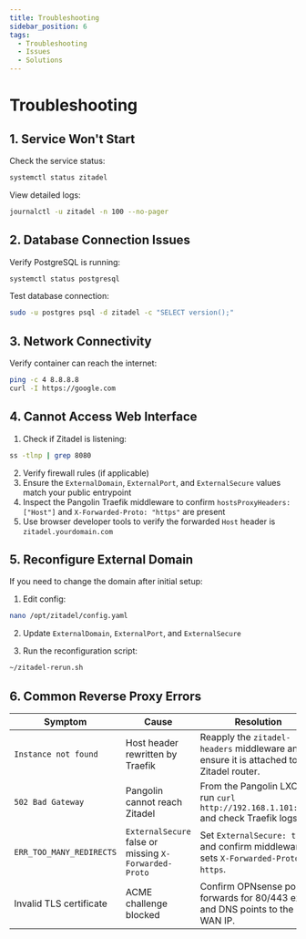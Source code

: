 ```yaml
---
title: Troubleshooting
sidebar_position: 6
tags:
  - Troubleshooting
  - Issues
  - Solutions
---
```


# Troubleshooting

## 1. Service Won't Start

Check the service status:
```bash
systemctl status zitadel
```

View detailed logs:
```bash
journalctl -u zitadel -n 100 --no-pager
```

## 2. Database Connection Issues

Verify PostgreSQL is running:
```bash
systemctl status postgresql
```

Test database connection:
```bash
sudo -u postgres psql -d zitadel -c "SELECT version();"
```

## 3. Network Connectivity

Verify container can reach the internet:
```bash
ping -c 4 8.8.8.8
curl -I https://google.com
```

## 4. Cannot Access Web Interface

1. Check if Zitadel is listening:
```bash
ss -tlnp | grep 8080
```

2. Verify firewall rules (if applicable)
3. Ensure the `ExternalDomain`, `ExternalPort`, and `ExternalSecure` values match your public entrypoint
4. Inspect the Pangolin Traefik middleware to confirm `hostsProxyHeaders: ["Host"]` and `X-Forwarded-Proto: "https"` are present
5. Use browser developer tools to verify the forwarded `Host` header is `zitadel.yourdomain.com`

## 5. Reconfigure External Domain

If you need to change the domain after initial setup:

1. Edit config:
```bash
nano /opt/zitadel/config.yaml
```

2. Update `ExternalDomain`, `ExternalPort`, and `ExternalSecure`

3. Run the reconfiguration script:
```bash
~/zitadel-rerun.sh
```

## 6. Common Reverse Proxy Errors

| Symptom | Cause | Resolution |
| ------- | ----- | ---------- |
| `Instance not found` | Host header rewritten by Traefik | Reapply the `zitadel-headers` middleware and ensure it is attached to the Zitadel router. |
| `502 Bad Gateway` | Pangolin cannot reach Zitadel | From the Pangolin LXC, run `curl http://192.168.1.101:8080` and check Traefik logs. |
| `ERR_TOO_MANY_REDIRECTS` | `ExternalSecure` false or missing `X-Forwarded-Proto` | Set `ExternalSecure: true` and confirm middleware sets `X-Forwarded-Proto: https`. |
| Invalid TLS certificate | ACME challenge blocked | Confirm OPNsense port forwards for 80/443 exist and DNS points to the WAN IP. |